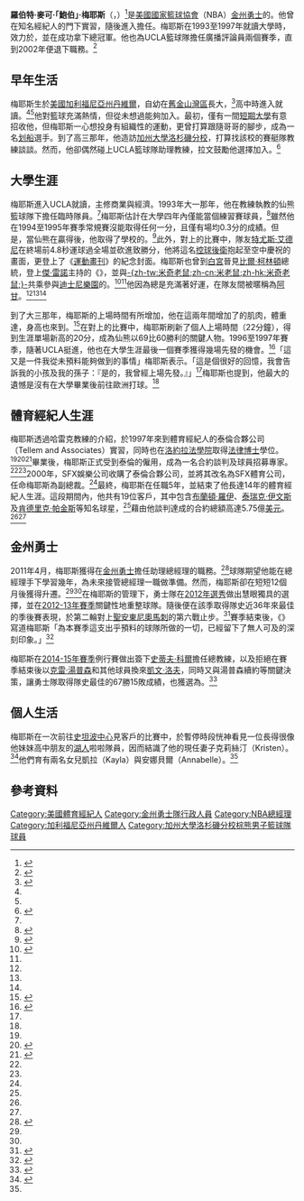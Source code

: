 {{noteTA
|G1=NBA
|T=zh-cn:鲍勃·迈尔斯;
|1=zh-cn:迈尔斯;zh-hk:梅耶斯;
|2=zh-cn:鲍勃;zh-hk:鮑伯;
}}
{{Other people|羅伯特·梅耶斯}}
{{Infobox basketball biography
| name         = 鮑伯·梅耶斯<br>Bob Myers
| image        = Bob Myers (cropped).jpg
| caption      = 梅耶斯於2011年受訪
| number       =
| position     = {{le|總經理 (籃球)|General manager (basketball)|總經理}}
| height_ft    = 6
| height_in    = 7
| weight_lb    = 230
| league       = [[NBA|NBA]]
| team         = 金州勇士
| birth_date   = {{birth date and age|mf=yes|1975|3|31}}
| birth_place  = {{USA}}[[加利福尼亞州|加利福尼亞州]][[丹維爾_(加利福尼亞州)|丹維爾]]
| nationality  = 
| high_school  = {{le|蒙特維斯塔高中 (加利福尼亞州丹維爾)|Monte Vista High School (Danville, California)|蒙特維斯塔}}（加利福尼亞州丹維爾）
| college      = {{le|加州大學洛杉磯分校仙熊男子籃球隊|UCLA Bruins men's basketball|UCLA}}（1993-1997年）
| career_position = [[籃球位置|前鋒]]
| career_number = 24
| highlights   = 
;身為球員
*{{le|NCAA一級男子籃球錦標賽冠軍列表|List of NCAA Men's Division I Basketball champions|NCAA冠軍}}（{{le|1995年NCAA一級男子籃球錦標賽|1995 NCAA Men's Division I Basketball Tournament|1995年}}）
;身為經理
* [[NBA總冠軍列表|NBA總冠軍]]（[[2015年NBA總決賽|2015]].2017.2018.2022）
* {{le|NBA年度最佳總經理獎|NBA Executive of the Year Award|NBA年度最佳總經理}}（{{nbay|2014|end}}、{{nbay|2016|end}}）
| letter       = 
| bbr          = 
| nba_profile  =
}}

'''羅伯特·麥可·「鮑伯」·梅耶斯'''（{{lang-en|'''Robert Michael "Bob" Myers'''}}，{{bd|1975年|3月31日}}）<ref name=1997roster>{{cite web|title=1996-97 UCLA Men’s Basketball Roster|work=UCLABruins.com|url=http://www.uclabruins.com/fls/30500/pdf/MBKB_97Roster.pdf?DB_OEM_ID=30500|archiveurl=https://www.webcitation.org/6YYHfHos9?url=http://www.uclabruins.com/fls/30500/pdf/MBKB_97Roster.pdf?DB_OEM_ID=30500|archivedate=2015-05-15|deadurl=no}}</ref>是[[美國國家籃球協會|美國國家籃球協會]]（NBA）[[金州勇士|金州勇士]]的{{le|總經理 (籃球)|General manager (basketball)|總經理}}。他曾在知名經紀人{{le|阿恩·泰倫|Arn Tellem}}的門下實習，隨後進入{{le|瓦瑟曼媒體集團|Wasserman Media Group}}擔任{{le|體育經紀人|sports agent}}。梅耶斯在1993至1997年就讀大學時，效力於{{le|加州大學洛杉磯分校仙熊男子籃球隊|UCLA Bruins men's basketball|UCLA仙熊男子籃球隊}}，並在{{le|1995年NCAA一級男子籃球錦標賽|1995 NCAA Men's Division I Basketball Tournament|1995年賽季}}成功拿下總冠軍。他也為UCLA籃球隊擔任廣播評論員兩個賽季，直到2002年便退下職務。<ref>{{cite news |last=Stewart |first=Larry |title=Enberg's Heart Is With Angels |date=2002-10-11 |newspaper=Los Angeles Times |url=http://articles.latimes.com/2002/oct/11/sports/sp-tvcol11/2 |archiveurl=https://www.webcitation.org/649mtnQFY?url=http://articles.latimes.com/2002/oct/11/sports/sp-tvcol11/2 |archivedate=2011-12-23 |deadurl=no }}</ref>

==早年生活==
梅耶斯生於[[美國|美國]][[加利福尼亞州|加利福尼亞州]][[丹維爾_(加利福尼亞州)|丹維爾]]，自幼在[[舊金山灣區|舊金山灣區]]長大，<ref>{{cite web|last1=Gonzalez|first1=Antonio|title=Warriors GM: 'Sense of desperation has passed'|url=http://bigstory.ap.org/article/warriors-gm-sense-desperation-has-passed|publisher=Associated Press|accessdate=2015-05-15|date=2013-05-20|quote=...the native of nearby Danville...|archive-date=2013-06-25|archive-url=https://web.archive.org/web/20130625073118/http://bigstory.ap.org/article/warriors-gm-sense-desperation-has-passed|dead-url=no}}</ref>高中時進入{{le|蒙特維斯塔高中 (加利福尼亞州丹維爾)|Monte Vista High School (Danville, California)|蒙特維斯塔}}就讀。<ref name=1997roster/><ref name=gsw_mg/>他對籃球充滿熱情，但從未想過能夠加入{{le|大學籃球|College basketball|大學籃球隊}}。最初，僅有一間[[短期大學|短期大學]]有意招收他，但梅耶斯一心想投身有組織性的運動，更曾打算跟隨哥哥的腳步，成為一名[[划船|划船]]選手。到了高三那年，他造訪[[加州大學洛杉磯分校|加州大學洛杉磯分校]]，打算找該校的賽艇隊教練談談。然而，他卻偶然碰上UCLA籃球隊助理教練{{le|史蒂夫·拉文|Steve Lavin}}，拉文鼓勵他選擇加入{{le|加州大學洛杉磯分校仙熊男子籃球隊|UCLA Bruins men's basketball|籃球校隊}}。<ref name=warren>{{cite news|last=Warren|first=Justin|title=Everybody loves Bob|date=1997-02-26|newspaper=The Daily Bruin|url=http://dailybruin.com/1997/02/26/everybody-loves-bob/|accessdate=2013-03-04|archive-date=2014-05-02|archive-url=https://web.archive.org/web/20140502040524/http://dailybruin.com/1997/02/26/everybody-loves-bob/|dead-url=no}}</ref>

==大學生涯==
梅耶斯進入UCLA就讀，主修商業與經濟。1993年大一那年，他在教練{{le|吉姆·哈雷克|Jim Harrick}}執教的仙熊籃球隊下擔任臨時隊員。<ref name=bolch/>梅耶斯估計在大學四年內僅能當個練習賽球員，<ref name=wilner>{{cite news|last=Wilner|first=Jon|title=NEW STRUGGLES FOR MYERS : UCLA VS. STANFORD|date=1997-01-09|newspaper=Daily News|location=Los Angeles|url=http://www.highbeam.com/doc/1G1-83851197.html|accessdate=2013-03-04|archive-url=https://web.archive.org/web/20160224164439/https://www.highbeam.com/doc/1G1-83851197.html|archive-date=2016-02-24|dead-url=yes}}{{subscription required}}</ref>雖然他在1994至1995年賽季常規賽沒能取得任何一分，且僅有場均0.3分的成績。但是，當仙熊在贏得{{le|1995年NCAA一級男子籃球錦標賽|1995 NCAA Men's Division I Basketball Tournament|該季總冠軍}}後，他取得了學校的{{le|體育獎學金|athletic scholarship}}。<ref>{{cite news|last=Rhode|first=Jim|title=SPECIAL REPORT / Final Four / Seattle, 1995 : A SEASON ON THE BRINK OF A TITLE : GAME-BY-GAME WITH UCLA|date=2013-03-04|newspaper=Los Angeles Times|url=http://articles.latimes.com/print/1995-04-01/sports/sp-49744_1_transition-game|archiveurl=https://www.webcitation.org/6EsTsi2No?url=http://articles.latimes.com/print/1995-04-01/sports/sp-49744_1_transition-game|archivedate=2013-03-04|deadurl=no}}</ref>此外，對上{{le|密蘇里老虎男子籃球隊|Missouri Tigers men's basketball|密蘇里}}的比賽中，隊友[[特尤斯·艾德尼|特尤斯·艾德尼]]在終場前4.8秒運球過全場並砍進致勝分，他將這名[[控球後衛|控球後衛]]抱起至空中慶祝的畫面，更登上了《[[運動畫刊|運動畫刊]]》的紀念封面。梅耶斯也曾到[[白宮|白宮]]晉見[[比爾·柯林頓|比爾·柯林頓]]總統，登上[[傑·雷諾|傑·雷諾]]主持的《{{le|傑·雷諾今夜秀|The Tonight Show with Jay Leno}}》，並與[[米奇老鼠|-{zh-tw:米奇老鼠;zh-cn:米老鼠;zh-hk:米奇老鼠;}-]]共乘參與[[迪士尼樂園|迪士尼樂園]]的{{le|紙帶遊行|Ticker tape parade}}。<ref name=bolch>{{cite news|last=Bolch|first=Ben|title=Bob Myers has had quite a hoop journey|date=2012-12-22|newspaper=Los Angeles Times|url=http://articles.latimes.com/2012/dec/22/sports/la-sp-bolch-nba-20121223|archiveurl=https://www.webcitation.org/6EsNGlT5Q?url=http://articles.latimes.com/2012/dec/22/sports/la-sp-bolch-nba-20121223|archivedate=2013-03-04|deadurl=no}}</ref><ref name=warren/>他因為總是充滿著好運，在隊友間被暱稱為[[阿甘_(電影角色)|阿甘]]。<ref name=bolch/><ref name=warren/><ref name=wilner/>

到了大三那年，梅耶斯的上場時間有所增加，他在這兩年間增加了{{convert|25|lb|kg}}的肌肉，體重達{{convert|230|lb|kg}}，身高也來到{{convert|6|ft|7|in|m}}。<ref>{{cite news|last=Wilner|first=Jon|title=MYERS IS AS MYERS DOES UCLA WALK-ON PROVES HE'S NO DUNCE ON THE COURT|date=1996-02-10|newspaper=Daily News|location=Los Angeles|url=http://www.highbeam.com/doc/1P2-25034486.html|accessdate=2013-03-04|archive-url=https://web.archive.org/web/20160225140015/https://www.highbeam.com/doc/1P2-25034486.html|archive-date=2016-02-25|dead-url=yes}}{{subscription required}}</ref>在對上{{le|奧瑞岡州立大學海狸男子籃球隊|奧瑞岡州大}}的比賽中，梅耶斯刷新了個人上場時間（22分鐘），得到生涯單場新高的20分，成為仙熊以69比60勝利的關鍵人物。1996至1997年賽季，隨著UCLA挺進{{le|精英八強賽|Elite Eight}}，他也在大學生涯最後一個賽季獲得幾場先發的機會。<ref>{{cite news|last=Kawakami|first=Tim|title=CRASH, BURN & SOAR : Bruins Lost a Coach, Lost Some Games, Then Gained Momentum and Respect Down the Stretch|date=2013-03-04|newspaper=Los Angeles Times|url=http://articles.latimes.com/print/1997-03-24/sports/sp-41569_1_lost-bruins-game|archiveurl=https://www.webcitation.org/6EsSsaSy5?url=http://articles.latimes.com/print/1997-03-24/sports/sp-41569_1_lost-bruins-game|archivedate=2013-03-04|deadurl=no}}</ref>「這又是一件我從未預料能夠做到的事情」梅耶斯表示。「這是個很好的回憶，我會告訴我的小孩及我的孫子：『是的，我曾經上場先發。』」<ref name=warren/>梅耶斯也提到，他最大的遺憾是沒有在大學畢業後前往歐洲打球。<ref name=simmons/>

==體育經紀人生涯==
梅耶斯透過哈雷克教練的介紹，於1997年來到體育經紀人{{le|阿恩·泰倫|Arn Tellem}}的泰倫合夥公司（Tellem and Associates）實習，同時也在[[洛約拉法學院|洛約拉法學院]]取得[[法律博士|法律博士]]學位。<ref name=bolch/><ref name=gsw_mg>{{cite web|title=Bob Myers|work=NBA.com|url=http://www.nba.com/warriors/staff/bob-myers/|accessdate=2016-10-11|archive-date=2021-02-28|archive-url=https://web.archive.org/web/20210228053119/https://www.nba.com/warriors/staff/bob-myers/|dead-url=no}}</ref><ref name=simmons>{{cite news |last=Simmons |first=Rusty |title=About new Warriors assistant GM Bob Myers |date=2011-04-15 |newspaper=The San Francisco Chronicle |url=http://www.sfgate.com/sports/article/About-new-Warriors-assistant-GM-Bob-Myers-2375412.php |archiveurl=https://www.webcitation.org/6EsX2t1Gv?url=http://www.sfgate.com/sports/article/About-new-Warriors-assistant-GM-Bob-Myers-2375412.php |archivedate=2013-03-04 |deadurl=yes }}</ref>畢業後，梅耶斯正式受到泰倫的僱用，成為一名合約談判及球員招募專家。<ref name=bolch/><ref name=simmons/>2000年，SFX娛樂公司收購了泰倫合夥公司，並將其改名為SFX體育公司，任命梅耶斯為副總裁。<ref name=gsw_mg/>最終，梅耶斯在{{le|瓦瑟曼媒體集團|Wasserman Media Group}}任職5年，並結束了他長達14年的體育經紀人生涯。這段期間內，他共有19位客戶，其中包含[[布蘭頓·羅伊|布蘭頓·羅伊]]、[[泰瑞克·伊文斯|泰瑞克·伊文斯]]及[[肯德里克·帕金斯|肯德里克·帕金斯]]等知名球星，<ref name=amick/>藉由他談判達成的合約總額高達5.75億[[美元|美元]]。<ref name=bolch/><ref name=simmons/>

==金州勇士==
2011年4月，梅耶斯獲得在[[金州勇士|金州勇士]]擔任助理總經理的職務。<ref name=amick>{{cite news |last=Amick |first=Sam |title=Warriors' hiring of agent Myers reveals NBA's new 'mini-trend' |date=2011-04-16 |work=SI.com |publisher=Time Inc |url=http://sportsillustrated.cnn.com/2011/writers/sam_amick/04/16/warriors.bob.myers/index.html |archiveurl=https://www.webcitation.org/649lgEyDR?url=http://sportsillustrated.cnn.com/2011/writers/sam_amick/04/16/warriors.bob.myers/index.html |archivedate=2011-12-23 |deadurl=no }}</ref>球隊期望他能在總經理{{le|賴利·萊里 (籃球)|Larry Riley (basketball)|賴利·萊里}}手下學習幾年，為未來接管總經理一職做準備。然而，梅耶斯卻在短短12個月後獲得升遷。<ref name=bolch/><ref name=amick/>在梅耶斯的管理下，勇士隊在[[2012年NBA選秀|2012年選秀]]做出慧眼獨具的選擇，並在[[2012-13_NBA賽季|2012-13年賽季]]關鍵性地重整球隊。隨後便在該季取得隊史近36年來最佳的季後賽表現，於第二輪對上[[聖安東尼奧馬刺|聖安東尼奧馬刺]]的第六戰止步。<ref>{{cite news|last=Thompson II|first=Marcus|title=Golden State Warriors say playoff appearance was just the start|date=2013-05-20|newspaper=San Jose Mercury News|url=http://www.mercurynews.com/warriors/ci_23286289/golden-state-warriors-say-playoff-appearance-was-just|archiveurl=https://www.webcitation.org/6HR0OYYRX?url=http://www.mercurynews.com/warriors/ci_23286289/golden-state-warriors-say-playoff-appearance-was-just|archivedate=2013-06-17|deadurl=no}}</ref>賽季結束後，《{{le|民主報|The Press Democrat}}》寫道梅耶斯「為本賽季這支出乎預料的球隊所做的一切，已經留下了無人可及的深刻印象。」<ref>{{cite news|last=Cohn|first=Lowell|title=Warriors' superstar doesn't rebound or shoot|date=2013-05-20|newspaper=The Press Democrat|url=http://www.pressdemocrat.com/article/20130520/SPORTS/130529939?p=all&tc=pgall&tc=ar|archiveurl=https://www.webcitation.org/6HR0syWKw?url=http://www.pressdemocrat.com/article/20130520/SPORTS/130529939?p=all|archivedate=2013-06-17|deadurl=no}}</ref>

梅耶斯在[[2014-15_NBA賽季|2014-15年賽季]]例行賽做出簽下[[史蒂夫·科爾|史蒂夫·科爾]]擔任總教練，以及拒絕在賽季結束後以[[克雷·湯普森|克雷·湯普森]]和其他球員換來[[凱文·洛夫|凱文·洛夫]]，同時又與湯普森續約等關鍵決策，讓勇士隊取得隊史最佳的67勝15敗成績，也獲選為{{le|NBA年度最佳總經理獎|NBA Executive of the Year Award|NBA年度最佳總經理}}。<ref>{{cite news|last=Leung|first=Diamond|title=Warriors: General manager Bob Myers named the NBA Basketball Executive of the Year|date=2015-05-01|newspaper=San Jose Mercury News|url=http://www.mercurynews.com/warriors/ci_28032349/|archiveurl=https://www.webcitation.org/6YYIHlGLa?url=http://www.mercurynews.com/warriors/ci_28032349/?source=infinite|archivedate=2015-05-15|deadurl=no}}</ref>

==個人生活==
梅耶斯在一次前往[[史坦波中心|史坦波中心]]見客戶的比賽中，於暫停時段恍神看見一位長得很像他妹妹高中朋友的[[洛杉磯湖人|湖人]]啦啦隊員，因而結識了他的現任妻子克莉絲汀（Kristen）。<ref>{{cite web|last=Ballard|first=Chris|title=The Architect: Meet the man who built the Warriors with a golden touch|date=2016-06-08|work=[[Sports_Illustrated|Sports Illustrated]]|publisher=Time Inc.|url=http://www.si.com/nba/2016/06/08/golden-state-warriors-nba-finals-bob-myers-steve-kerr-stephen-curry|archiveurl=https://web.archive.org/web/20160609091002/http://www.si.com/nba/2016/06/08/golden-state-warriors-nba-finals-bob-myers-steve-kerr-stephen-curry|archivedate=2016-06-09|deadurl=no}}</ref>他們育有兩名女兒凱拉（Kayla）與安娜貝爾（Annabelle）。<ref name=gsw_mg/>

==參考資料==
{{Reflist|30em}}

{{NBA年度最佳行政人员}}

{{Authority control}}
{{DEFAULTSORT:Myers, Bob}}
[[Category:美國體育經紀人|Category:美國體育經紀人]]
[[Category:金州勇士隊行政人員|Category:金州勇士隊行政人員]]
[[Category:NBA總經理|Category:NBA總經理]]
[[Category:加利福尼亞州丹維爾人|Category:加利福尼亞州丹維爾人]]
[[Category:加州大學洛杉磯分校棕熊男子籃球隊球員|Category:加州大學洛杉磯分校棕熊男子籃球隊球員]]